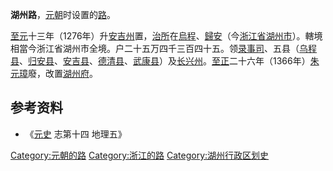 '''湖州路'''，[[元朝|元朝]]时设置的[[路_(行政区划)|路]]。

[[至元_(忽必烈)|至元]]十三年（1276年）升[[安吉州|安吉州]]置，[[治所|治所]]在[[乌程县|烏程]]、[[归安县|歸安]]（今[[浙江省|浙江省]][[湖州市|湖州市]]）。轄境相當今浙江省湖州市全境。户二十五万四千三百四十五。领[[录事司|录事司]]、五县（[[乌程县|乌程县]]、[[归安县|归安县]]、[[安吉县|安吉县]]、[[德清县|德清县]]、[[武康县|武康县]]）及[[长兴州|长兴州]]。[[至正|至正]]二十六年（1366年）[[朱元璋|朱元璋]]廢，改置[[湖州府|湖州府]]。 

== 参考资料 ==
*《[[元史|元史]] 志第十四 地理五》

{{元朝行政区划|nocat}}
{{元朝行政区划小作品}}
{{DEFAULTSORT:H}}
[[Category:元朝的路|Category:元朝的路]]
[[Category:浙江的路|Category:浙江的路]]
[[Category:湖州行政区划史|Category:湖州行政区划史]]